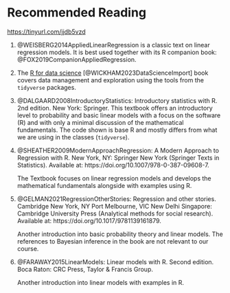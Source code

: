 # Recommended Reading {.unnumbered}

<https://tinyurl.com/jjdb5vzd>

1.  @WEISBERG2014AppliedLinearRegression is a classic text on linear regression models. It is best used together with its R companion book: @FOX2019CompanionAppliedRegression.

2.  The [R for data science](https://r4ds.hadley.nz/) [@WICKHAM2023DataScienceImport] book covers data management and exploration using the tools from the `tidyverse` packages.

3.  @DALGAARD2008IntroductoryStatistics: Introductory statistics with R. 2nd edition. New York: Springer. This textbook offers an introductory level to probability and basic linear models with a focus on the software (R) and with only a minimal discussion of the mathematical fundamentals. The code shown is base R and mostly differs from what we are using in the classes (`tidyverse`).

4.  @SHEATHER2009ModernApproachRegression: A Modern Approach to Regression with R. New York, NY: Springer New York (Springer Texts in Statistics). Available at: https://doi.org/10.1007/978-0-387-09608-7.

    The Textbook focuses on linear regression models and develops the mathematical fundamentals alongside with examples using R.

5.  @GELMAN2021RegressionOtherStories: Regression and other stories. Cambridge New York, NY Port Melbourne, VIC New Delhi Singapore: Cambridge University Press (Analytical methods for social research). Available at: https://doi.org/10.1017/9781139161879.

    Another introduction into basic probability theory and linear models. The references to Bayesian inference in the book are not relevant to our course.

6.  @FARAWAY2015LinearModels: Linear models with R. Second edition. Boca Raton: CRC Press, Taylor & Francis Group.

    Another introduction into linear models with examples in R.
